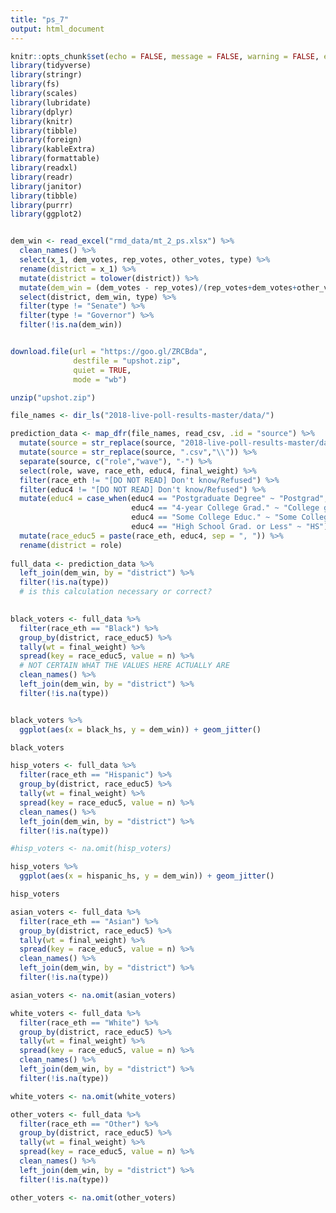 ```yaml
---
title: "ps_7"
output: html_document
---
```


```r
knitr::opts_chunk$set(echo = FALSE, message = FALSE, warning = FALSE, error = FALSE)
library(tidyverse)
library(stringr)
library(fs)
library(scales)
library(lubridate)
library(dplyr)
library(knitr)
library(tibble)
library(foreign)
library(kableExtra)
library(formattable)
library(readxl)
library(readr)
library(janitor)
library(tibble)
library(purrr)
library(ggplot2)


dem_win <- read_excel("rmd_data/mt_2_ps.xlsx") %>% 
  clean_names() %>% 
  select(x_1, dem_votes, rep_votes, other_votes, type) %>% 
  rename(district = x_1) %>% 
  mutate(district = tolower(district)) %>% 
  mutate(dem_win = (dem_votes - rep_votes)/(rep_votes+dem_votes+other_votes)) %>% 
  select(district, dem_win, type) %>% 
  filter(type != "Senate") %>% 
  filter(type != "Governor") %>% 
  filter(!is.na(dem_win))


download.file(url = "https://goo.gl/ZRCBda",
              destfile = "upshot.zip", 
              quiet = TRUE,
              mode = "wb")

unzip("upshot.zip") 

file_names <- dir_ls("2018-live-poll-results-master/data/")

prediction_data <- map_dfr(file_names, read_csv, .id = "source") %>% 
  mutate(source = str_replace(source, "2018-live-poll-results-master/data/elections-poll-","\\")) %>% 
  mutate(source = str_replace(source, ".csv","\\")) %>% 
  separate(source, c("role","wave"), "-") %>% 
  select(role, wave, race_eth, educ4, final_weight) %>% 
  filter(race_eth != "[DO NOT READ] Don't know/Refused") %>% 
  filter(educ4 != "[DO NOT READ] Don't know/Refused") %>% 
  mutate(educ4 = case_when(educ4 == "Postgraduate Degree" ~ "Postgrad",
                           educ4 == "4-year College Grad." ~ "College grad",
                           educ4 == "Some College Educ." ~ "Some College",
                           educ4 == "High School Grad. or Less" ~ "HS")) %>% 
  mutate(race_educ5 = paste(race_eth, educ4, sep = ", ")) %>% 
  rename(district = role)
  
full_data <- prediction_data %>%   
  left_join(dem_win, by = "district") %>% 
  filter(!is.na(type)) 
  # is this calculation necessary or correct?
 

black_voters <- full_data %>% 
  filter(race_eth == "Black") %>% 
  group_by(district, race_educ5) %>% 
  tally(wt = final_weight) %>% 
  spread(key = race_educ5, value = n) %>% 
  # NOT CERTAIN WHAT THE VALUES HERE ACTUALLY ARE
  clean_names() %>% 
  left_join(dem_win, by = "district") %>% 
  filter(!is.na(type)) 


black_voters %>% 
  ggplot(aes(x = black_hs, y = dem_win)) + geom_jitter()

black_voters

hisp_voters <- full_data %>% 
  filter(race_eth == "Hispanic") %>% 
  group_by(district, race_educ5) %>% 
  tally(wt = final_weight) %>% 
  spread(key = race_educ5, value = n) %>% 
  clean_names() %>% 
  left_join(dem_win, by = "district") %>% 
  filter(!is.na(type)) 

#hisp_voters <- na.omit(hisp_voters)

hisp_voters %>% 
  ggplot(aes(x = hispanic_hs, y = dem_win)) + geom_jitter()

hisp_voters

asian_voters <- full_data %>% 
  filter(race_eth == "Asian") %>% 
  group_by(district, race_educ5) %>% 
  tally(wt = final_weight) %>% 
  spread(key = race_educ5, value = n) %>% 
  clean_names() %>% 
  left_join(dem_win, by = "district") %>% 
  filter(!is.na(type)) 

asian_voters <- na.omit(asian_voters)

white_voters <- full_data %>% 
  filter(race_eth == "White") %>% 
  group_by(district, race_educ5) %>% 
  tally(wt = final_weight) %>% 
  spread(key = race_educ5, value = n) %>% 
  clean_names() %>% 
  left_join(dem_win, by = "district") %>% 
  filter(!is.na(type)) 

white_voters <- na.omit(white_voters)

other_voters <- full_data %>% 
  filter(race_eth == "Other") %>% 
  group_by(district, race_educ5) %>% 
  tally(wt = final_weight) %>% 
  spread(key = race_educ5, value = n) %>% 
  clean_names() %>% 
  left_join(dem_win, by = "district") %>% 
  filter(!is.na(type)) 

other_voters <- na.omit(other_voters)



```

